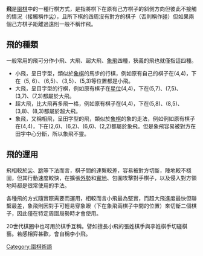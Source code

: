 '''飛'''是[[圍棋|圍棋]]中的一種行棋方式，是指將棋下在原有己方棋子的斜側方向但彼此不接觸的情況（接觸稱作[[尖_(圍棋)|尖]]），且所下棋的四周沒有對方的棋子（否則稱作[[碰|碰]]）但如果兩個己方棋子距離過遠則一般不稱作飛。

==飛的種類==
一般常用的飛可分作小飛、大飛、超大飛、[[象飛|象飛]]四種，狹義的飛也就僅指這四種。
*小飛，呈日字型，類似於[[象棋|象棋]]的馬步的行棋，例如原有自己的棋子在(4,4)，下在（5, 6）、（6,5）、（3,5）、(5,3)等位置都是小飛。
*大飛，呈目字型的行棋，例如原有棋子在[[星位|星位]](4,4)，下在(5,7)、(7,5)、(3,7)、(7,3)都屬於大飛。
*超大飛，比大飛再多飛一格，例如原有棋子在(4,4)，下在(5,8)、(8,5)、(3,8)、(8,3)都屬於超大飛。
*象飛，又稱相飛，呈田字型的飛，類似於[[象棋|象棋]]的象的走法，例如例如原有棋子在(4,4)，下在(2,6)、(6,2)、(6,6)、(2,2)都屬於象飛。但是象飛容易被對方在田字中心分斷，所以象飛不靈。

==飛的運用==
飛相較於[[尖|尖]]、[[跳|跳]]等下法而言，棋子間的連繫較差，容易被對方切斷，陣地較不穩固，但其行動速度較快，在擴張[[外勢|外勢]]和[[實地|實地]]、包圍攻擊對手棋子，以及侵入對方領地時都是很常使用的手法。

各種飛的方式隨實際需要而運用，相較而言小飛最為堅實，而超大飛進度最快但聯繫最差，象飛則因對手可輕易穿象眼（下在象飛兩棋子中間的位置）來切斷二個棋子，因此僅在特定周圍局勢時才會使用。

20世代棋圈中也可用於棋手互稱。譬如擅長小飛的張姓棋手與李姓棋手切磋棋藝。若感相弈甚歡，會自稱李小飛。

{{圍棋術語}}
{{Board-stub}}

[[Category:圍棋術語|Category:圍棋術語]]